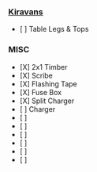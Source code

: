 
=== [[http://www.kiravans.co.uk|Kiravans]] ===

* [ ] Table Legs & Tops

=== MISC ===

* [X] 2x1 Timber
* [X] Scribe
* [X] Flashing Tape
* [X] Fuse Box
* [X] Split Charger
* [ ] Charger
* [ ]
* [ ]
* [ ]
* [ ]
* [ ]
* [ ]

